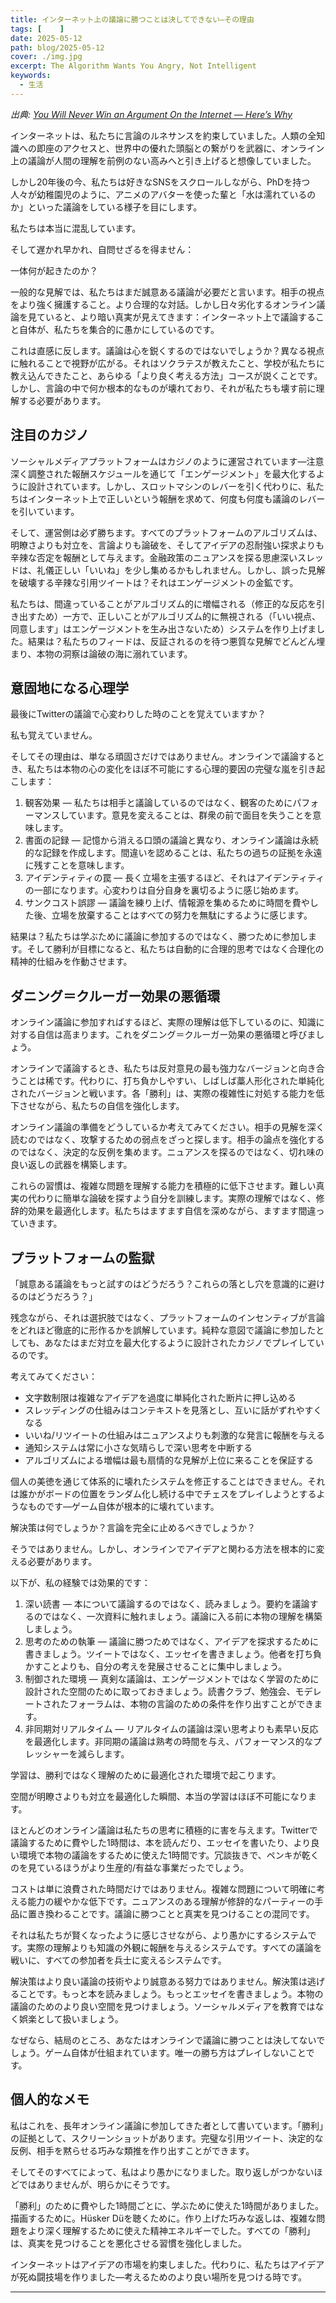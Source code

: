 ```yaml
---
title: インターネット上の議論に勝つことは決してできない—その理由
tags: [    ]
date: 2025-05-12
path: blog/2025-05-12
cover: ./img.jpg
excerpt: The Algorithm Wants You Angry, Not Intelligent
keywords:
  - 生活
---
```


*出典: [You Will Never Win an Argument On the Internet — Here’s Why](https://medium.com/westenberg/you-will-never-win-an-argument-on-the-internet-heres-why-c35b7995d3dd)*

インターネットは、私たちに言論のルネサンスを約束していました。人類の全知識への即座のアクセスと、世界中の優れた頭脳との繋がりを武器に、オンライン上の議論が人間の理解を前例のない高みへと引き上げると想像していました。

しかし20年後の今、私たちは好きなSNSをスクロールしながら、PhDを持つ人々が幼稚園児のように、アニメのアバターを使った輩と「水は濡れているのか」といった議論をしている様子を目にします。

私たちは本当に混乱しています。

そして遅かれ早かれ、自問せざるを得ません：

一体何が起きたのか？

一般的な見解では、私たちはまだ誠意ある議論が必要だと言います。相手の視点をより強く擁護すること。より合理的な対話。しかし日々劣化するオンライン議論を見ていると、より暗い真実が見えてきます：インターネット上で議論すること自体が、私たちを集合的に愚かにしているのです。

これは直感に反します。議論は心を鋭くするのではないでしょうか？異なる視点に触れることで視野が広がる。それはソクラテスが教えたこと、学校が私たちに教え込んできたこと、あらゆる「より良く考える方法」コースが説くことです。しかし、言論の中で何か根本的なものが壊れており、それが私たちも壊す前に理解する必要があります。

## 注目のカジノ

ソーシャルメディアプラットフォームはカジノのように運営されています—注意深く調整された報酬スケジュールを通じて「エンゲージメント」を最大化するように設計されています。しかし、スロットマシンのレバーを引く代わりに、私たちはインターネット上で正しいという報酬を求めて、何度も何度も議論のレバーを引いています。

そして、運営側は必ず勝ちます。すべてのプラットフォームのアルゴリズムは、明瞭さよりも対立を、言論よりも論破を、そしてアイデアの忍耐強い探求よりも辛辣な否定を報酬として与えます。金融政策のニュアンスを探る思慮深いスレッドは、礼儀正しい「いいね」を少し集めるかもしれません。しかし、誤った見解を破壊する辛辣な引用ツイートは？それはエンゲージメントの金鉱です。

私たちは、間違っていることがアルゴリズム的に増幅される（修正的な反応を引き出すため）一方で、正しいことがアルゴリズム的に無視される（「いい視点、同意します」はエンゲージメントを生み出さないため）システムを作り上げました。結果は？私たちのフィードは、反証されるのを待つ悪質な見解でどんどん埋まり、本物の洞察は論破の海に溺れています。

## 意固地になる心理学

最後にTwitterの議論で心変わりした時のことを覚えていますか？

私も覚えていません。

そしてその理由は、単なる頑固さだけではありません。オンラインで議論するとき、私たちは本物の心の変化をほぼ不可能にする心理的要因の完璧な嵐を引き起こします：

1. 観客効果 — 私たちは相手と議論しているのではなく、観客のためにパフォーマンスしています。意見を変えることは、群衆の前で面目を失うことを意味します。
2. 書面の記録 — 記憶から消える口頭の議論と異なり、オンライン議論は永続的な記録を作成します。間違いを認めることは、私たちの過ちの証拠を永遠に残すことを意味します。
3. アイデンティティの罠 — 長く立場を主張するほど、それはアイデンティティの一部になります。心変わりは自分自身を裏切るように感じ始めます。
4. サンクコスト誤謬 — 議論を練り上げ、情報源を集めるために時間を費やした後、立場を放棄することはすべての努力を無駄にするように感じます。

結果は？私たちは学ぶために議論に参加するのではなく、勝つために参加します。そして勝利が目標になると、私たちは自動的に合理的思考ではなく合理化の精神的仕組みを作動させます。

## ダニング＝クルーガー効果の悪循環

オンライン議論に参加すればするほど、実際の理解は低下しているのに、知識に対する自信は高まります。これをダニング＝クルーガー効果の悪循環と呼びましょう。

オンラインで議論するとき、私たちは反対意見の最も強力なバージョンと向き合うことは稀です。代わりに、打ち負かしやすい、しばしば藁人形化された単純化されたバージョンと戦います。各「勝利」は、実際の複雑性に対処する能力を低下させながら、私たちの自信を強化します。

オンライン議論の準備をどうしているか考えてみてください。相手の見解を深く読むのではなく、攻撃するための弱点をざっと探します。相手の論点を強化するのではなく、決定的な反例を集めます。ニュアンスを探るのではなく、切れ味の良い返しの武器を構築します。

これらの習慣は、複雑な問題を理解する能力を積極的に低下させます。難しい真実の代わりに簡単な論破を探すよう自分を訓練します。実際の理解ではなく、修辞的効果を最適化します。私たちはますます自信を深めながら、ますます間違っていきます。

## プラットフォームの監獄

「誠意ある議論をもっと試すのはどうだろう？これらの落とし穴を意識的に避けるのはどうだろう？」

残念ながら、それは選択肢ではなく、プラットフォームのインセンティブが言論をどれほど徹底的に形作るかを誤解しています。純粋な意図で議論に参加したとしても、あなたはまだ対立を最大化するように設計されたカジノでプレイしているのです。

考えてみてください：

- 文字数制限は複雑なアイデアを過度に単純化された断片に押し込める
- スレッディングの仕組みはコンテキストを見落とし、互いに話がずれやすくなる
- いいね/リツイートの仕組みはニュアンスよりも刺激的な発言に報酬を与える
- 通知システムは常に小さな気晴らしで深い思考を中断する
- アルゴリズムによる増幅は最も扇情的な見解が上位に来ることを保証する

個人の美徳を通じて体系的に壊れたシステムを修正することはできません。それは誰かがボードの位置をランダム化し続ける中でチェスをプレイしようとするようなものです—ゲーム自体が根本的に壊れています。

解決策は何でしょうか？言論を完全に止めるべきでしょうか？

そうではありません。しかし、オンラインでアイデアと関わる方法を根本的に変える必要があります。

以下が、私の経験では効果的です：

1. 深い読書 — 本について議論するのではなく、読みましょう。要約を議論するのではなく、一次資料に触れましょう。議論に入る前に本物の理解を構築しましょう。
2. 思考のための執筆 — 議論に勝つためではなく、アイデアを探求するために書きましょう。ツイートではなく、エッセイを書きましょう。他者を打ち負かすことよりも、自分の考えを発展させることに集中しましょう。
3. 制御された環境 — 真剣な議論は、エンゲージメントではなく学習のために設計された空間のために取っておきましょう。読書クラブ、勉強会、モデレートされたフォーラムは、本物の言論のための条件を作り出すことができます。
4. 非同期対リアルタイム — リアルタイムの議論は深い思考よりも素早い反応を最適化します。非同期の議論は熟考の時間を与え、パフォーマンス的なプレッシャーを減らします。

学習は、勝利ではなく理解のために最適化された環境で起こります。

空間が明瞭さよりも対立を最適化した瞬間、本当の学習はほぼ不可能になります。

ほとんどのオンライン議論は私たちの思考に積極的に害を与えます。Twitterで議論するために費やした1時間は、本を読んだり、エッセイを書いたり、より良い環境で本物の議論をするために使えた1時間です。冗談抜きで、ペンキが乾くのを見ているほうがより生産的/有益な事業だったでしょう。

コストは単に浪費された時間だけではありません。複雑な問題について明確に考える能力の緩やかな低下です。ニュアンスのある理解が修辞的なパーティーの手品に置き換わることです。議論に勝つことと真実を見つけることの混同です。

それは私たちが賢くなったように感じさせながら、より愚かにするシステムです。実際の理解よりも知識の外観に報酬を与えるシステムです。すべての議論を戦いに、すべての参加者を兵士に変えるシステムです。

解決策はより良い議論の技術やより誠意ある努力ではありません。解決策は逃げることです。もっと本を読みましょう。もっとエッセイを書きましょう。本物の議論のためのより良い空間を見つけましょう。ソーシャルメディアを教育ではなく娯楽として扱いましょう。

なぜなら、結局のところ、あなたはオンラインで議論に勝つことは決してないでしょう。ゲーム自体が仕組まれています。唯一の勝ち方はプレイしないことです。

## 個人的なメモ

私はこれを、長年オンライン議論に参加してきた者として書いています。「勝利」の証拠として、スクリーンショットがあります。完璧な引用ツイート、決定的な反例、相手を黙らせる巧みな類推を作り出すことができます。

そしてそのすべてによって、私はより愚かになりました。取り返しがつかないほどではありませんが、明らかにそうです。

「勝利」のために費やした1時間ごとに、学ぶために使えた1時間がありました。描画するために。Hüsker Düを聴くために。作り上げた巧みな返しは、複雑な問題をより深く理解するために使えた精神エネルギーでした。すべての「勝利」は、真実を見つけることを悪化させる習慣を強化しました。

インターネットはアイデアの市場を約束しました。代わりに、私たちはアイデアが死ぬ闘技場を作りました—考えるためのより良い場所を見つける時です。

---
